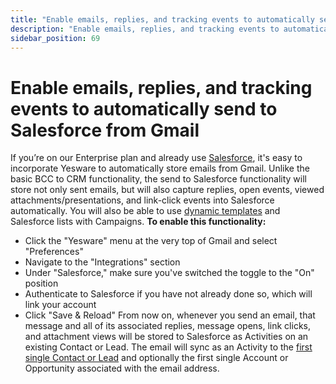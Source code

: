 ```yaml
---
title: "Enable emails, replies, and tracking events to automatically send to Salesforce from Gmail"
description: "Enable emails, replies, and tracking events to automatically send to Salesforce from Gmail"
sidebar_position: 69
---
```


# Enable emails, replies, and tracking events to automatically send to Salesforce from Gmail

If you’re on our Enterprise plan and already use [Salesforce](http://www.salesforce.com/), it's easy to incorporate Yesware to automatically store emails from Gmail. Unlike the basic BCC to CRM functionality, the send to Salesforce functionality will store not only sent emails, but will also capture replies, open events, viewed attachments/presentations, and link-click events into Salesforce automatically. You will also be able to use [dynamic templates](/docs/templates/using-templates/how-do-dynamic-templates-work-with-salesforce) and Salesforce lists with Campaigns.
**To enable this functionality:**
- Click the "Yesware" menu at the very top of Gmail and select "Preferences"
- Navigate to the "Integrations" section
- Under "Salesforce," make sure you've switched the toggle to the "On" position
- Authenticate to Salesforce if you have not already done so, which will link your account
- Click "Save &amp; Reload"
From now on, whenever you send an email, that message and all of its associated replies, message opens, link clicks, and attachment views will be stored to Salesforce as Activities on an existing Contact or Lead. The email will sync as an Activity to the [first single Contact or Lead](/docs/salesforce-integration/salesforce-sync-enterprise-plan/what-happens-if-i-have-duplicate-records) and optionally the first single Account or Opportunity associated with the email address.